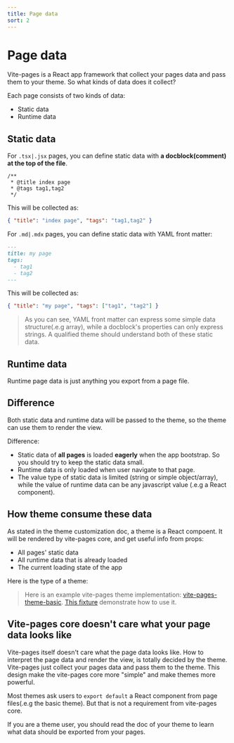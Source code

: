 ```yaml
---
title: Page data
sort: 2
---
```



# Page data

Vite-pages is a React app framework that collect your pages data and pass them to your theme. So what kinds of data does it collect?

Each page consists of two kinds of data:

- Static data
- Runtime data

## Static data

For `.tsx|.jsx` pages, you can define static data with **a docblock(comment) at the top of the file**.

```tsx
/**
 * @title index page
 * @tags tag1,tag2
 */
```

This will be collected as:

```json
{ "title": "index page", "tags": "tag1,tag2" }
```

For `.md|.mdx` pages, you can define static data with YAML front matter:

```md
---
title: my page
tags:
  - tag1
  - tag2
---
```

This will be collected as:

```json
{ "title": "my page", "tags": ["tag1", "tag2"] }
```

> As you can see, YAML front matter can express some simple data structure(.e.g array), while a docblock's properties can only express strings. A qualified theme should understand both of these static data.

## Runtime data

Runtime page data is just anything you export from a page file.

## Difference

Both static data and runtime data will be passed to the theme, so the theme can use them to render the view.

Difference:

- Static data of **all pages** is loaded **eagerly** when the app bootstrap. So you should try to keep the static data small.
- Runtime data is only loaded when user navigate to that page.
- The value type of static data is limited (string or simple object/array), while the value of runtime data can be any javascript value (.e.g a React component).

## How theme consume these data

As stated in <Link to="/theme-customization">the theme customization doc</Link>, a theme is a React compoent. It will be rendered by vite-pages core, and get useful info from props:

- All pages' static data
- All runtime data that is already loaded
- The current loading state of the app

Here is the type of a theme:


<ThemeInterface />

> Here is an example vite-pages theme implementation: [vite-pages-theme-basic](https://github.com/vitejs/vite-plugin-react-pages/blob/master/packages/theme-basic/src/index.tsx). [This fixture](https://github.com/vitejs/vite-plugin-react-pages/blob/master/fixtures/use-theme/pages/_theme.tsx) demonstrate how to use it.

## Vite-pages core doesn't care what your page data looks like

Vite-pages itself doesn't care what the page data looks like. How to interpret the page data and render the view, is totally decided by <Link to="/theme-customization">the theme</Link>. Vite-pages just collect your pages data and pass them to the theme. This design make the vite-pages core more "simple" and make themes more powerful.

Most themes ask users to `export default` a React component from page files(.e.g <Link to="/basic-theme">the basic theme</Link>). But that is not a requirement from vite-pages core.

If you are a theme user, you should read the doc of your theme to learn what data should be exported from your pages.
